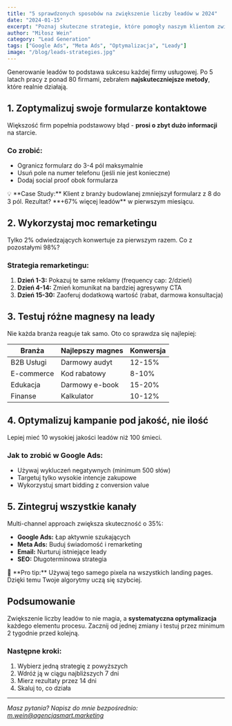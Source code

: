 ```yaml
---
title: "5 sprawdzonych sposobów na zwiększenie liczby leadów w 2024"
date: "2024-01-15"
excerpt: "Poznaj skuteczne strategie, które pomogły naszym klientom zwiększyć liczbę leadów nawet o 450%. Praktyczne porady oparte na realnych case studies."
author: "Miłosz Wein"
category: "Lead Generation"
tags: ["Google Ads", "Meta Ads", "Optymalizacja", "Leady"]
image: "/blog/leads-strategies.jpg"
---
```


Generowanie leadów to podstawa sukcesu każdej firmy usługowej. Po 5 latach pracy z ponad 80 firmami, zebrałem **najskuteczniejsze metody**, które realnie działają.

## 1. Zoptymalizuj swoje formularze kontaktowe

Większość firm popełnia podstawowy błąd - **prosi o zbyt dużo informacji** na starcie. 

### Co zrobić:
- Ogranicz formularz do 3-4 pól maksymalnie
- Usuń pole na numer telefonu (jeśli nie jest konieczne)
- Dodaj social proof obok formularza

<InfoBox>
💡 **Case Study:** Klient z branży budowlanej zmniejszył formularz z 8 do 3 pól. Rezultat? **+67% więcej leadów** w pierwszym miesiącu.
</InfoBox>

## 2. Wykorzystaj moc remarketingu

Tylko 2% odwiedzających konwertuje za pierwszym razem. Co z pozostałymi 98%?

### Strategia remarketingu:
1. **Dzień 1-3:** Pokazuj te same reklamy (frequency cap: 2/dzień)
2. **Dzień 4-14:** Zmień komunikat na bardziej agresywny CTA
3. **Dzień 15-30:** Zaoferuj dodatkową wartość (rabat, darmowa konsultacja)

## 3. Testuj różne magnesy na leady

Nie każda branża reaguje tak samo. Oto co sprawdza się najlepiej:

| Branża | Najlepszy magnes | Konwersja |
|--------|-----------------|-----------|
| B2B Usługi | Darmowy audyt | 12-15% |
| E-commerce | Kod rabatowy | 8-10% |
| Edukacja | Darmowy e-book | 15-20% |
| Finanse | Kalkulator | 10-12% |

## 4. Optymalizuj kampanie pod jakość, nie ilość

Lepiej mieć 10 wysokiej jakości leadów niż 100 śmieci.

<CTAButton text="Sprawdź jak filtrujemy leady" href="/case-studies/garaze-blaszane" />

### Jak to zrobić w Google Ads:
- Używaj wykluczeń negatywnych (minimum 500 słów)
- Targetuj tylko wysokie intencje zakupowe
- Wykorzystuj smart bidding z conversion value

## 5. Zintegruj wszystkie kanały

Multi-channel approach zwiększa skuteczność o 35%:

- **Google Ads:** Łap aktywnie szukających
- **Meta Ads:** Buduj świadomość i remarketing  
- **Email:** Nurturuj istniejące leady
- **SEO:** Długoterminowa strategia

<InfoBox>
🚀 **Pro tip:** Używaj tego samego pixela na wszystkich landing pages. Dzięki temu Twoje algorytmy uczą się szybciej.
</InfoBox>

## Podsumowanie

Zwiększenie liczby leadów to nie magia, a **systematyczna optymalizacja** każdego elementu procesu. Zacznij od jednej zmiany i testuj przez minimum 2 tygodnie przed kolejną.

### Następne kroki:
1. Wybierz jedną strategię z powyższych
2. Wdróż ją w ciągu najbliższych 7 dni
3. Mierz rezultaty przez 14 dni
4. Skaluj to, co działa

<CTAButton text="Porozmawiajmy o Twoich leadach" href="/#kontakt" />

---

*Masz pytania? Napisz do mnie bezpośrednio: m.wein@agencjasmart.marketing*  